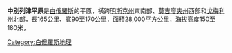 '''中別列津平原'''是[[白俄羅斯|白俄羅斯]]的平原，橫跨[[明斯克州|明斯克州]]東南部、[[莫吉廖夫州|莫吉廖夫州]]西部和[[戈梅利州|戈梅利州]]北部，長165公里、寬90至170公里，面積28,000平方公里，海拔高度150至180米，

{{belarus-geo-stub}}

[[Category:白俄羅斯地理|Category:白俄羅斯地理]]